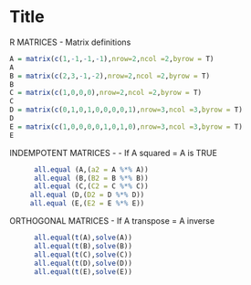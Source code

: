 Title
========================================================


R MATRICES - Matrix definitions

```r
A = matrix(c(1,-1,-1,-1),nrow=2,ncol =2,byrow = T)
A
B = matrix(c(2,3,-1,-2),nrow=2,ncol =2,byrow = T)
B
C = matrix(c(1,0,0,0),nrow=2,ncol =2,byrow = T)
C
D = matrix(c(0,1,0,1,0,0,0,0,1),nrow=3,ncol =3,byrow = T)
D
E = matrix(c(1,0,0,0,0,1,0,1,0),nrow=3,ncol =3,byrow = T)
E
```

INDEMPOTENT MATRICES - - If A squared = A is TRUE
```r
      all.equal (A,(a2 = A %*% A))
      all.equal (B,(B2 = B %*% B))
      all.equal (C,(C2 = C %*% C))
     all.equal (D,(D2 = D %*% D))
     all.equal (E,(E2 = E %*% E))
```

ORTHOGONAL MATRICES - If A transpose = A inverse
```r
      all.equal(t(A),solve(A))
      all.equal(t(B),solve(B))
      all.equal(t(C),solve(C))
      all.equal(t(D),solve(D))
      all.equal(t(E),solve(E))

```


